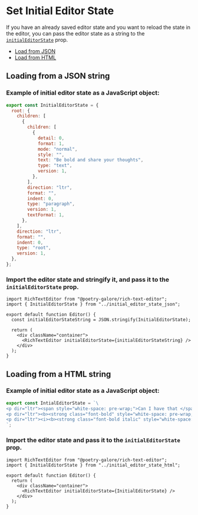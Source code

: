 
# Set Initial Editor State

If you have an already saved editor state and you want to reload
the state in the editor, you can pass the editor state as a string
to the [`initialEditorState`](/docs/props.mdx#initialeditorstate) prop.

- [Load from JSON](#loading-from-a-json-string)
- [Load from HTML](#loading-from-a-html-string)

## Loading from a JSON string

<Steps>

### Example of initial editor state as a JavaScript object:

```js copy filename="initial_editor_state_json.js"
export const InitialEditorState = {
  root: {
    children: [
      {
        children: [
          {
            detail: 0,
            format: 1,
            mode: "normal",
            style: "",
            text: "Be bold and share your thoughts",
            type: "text",
            version: 1,
          },
        ],
        direction: "ltr",
        format: "",
        indent: 0,
        type: "paragraph",
        version: 1,
        textFormat: 1,
      },
    ],
    direction: "ltr",
    format: "",
    indent: 0,
    type: "root",
    version: 1,
  },
};
```

### Import the editor state and stringify it, and pass it to the `initialEditorState` prop.

```tsx {2, 5, 9} copy filename="components/Editor.tsx"
import RichTextEditor from "@poetry-galore/rich-text-editor";
import { InitialEditorState } from "../initial_editor_state_json";

export default function Editor() {
  const initialEditorStateString = JSON.stringify(InitialEditorState);

  return (
    <div className="container">
      <RichTextEditor initialEditorState={initialEditorStateString} />
    </div>
  );
}
```

</Steps>

## Loading from a HTML string

<Steps>

### Example of initial editor state as a JavaScript object:

```ts copy filename="initial_editor_state_html.js"
export const IntialEditorState = `\
<p dir="ltr"><span style="white-space: pre-wrap;">Can I have that </span></p>\
<p dir="ltr"><b><strong class="font-bold" style="white-space: pre-wrap;">Looking at the same place</strong></b></p>\
<p dir="ltr"><i><b><strong class="font-bold italic" style="white-space: pre-wrap;">Can</strong></b></i></p>
`;
```

### Import the editor state and pass it to the `initialEditorState` prop.

```tsx {2, 7} copy filename="components/Editor.tsx"
import RichTextEditor from "@poetry-galore/rich-text-editor";
import { InitialEditorState } from "../initial_editor_state_html";

export default function Editor() {
  return (
    <div className="container">
      <RichTextEditor initialEditorState={InitialEditorState} />
    </div>
  );
}
```

</Steps>
